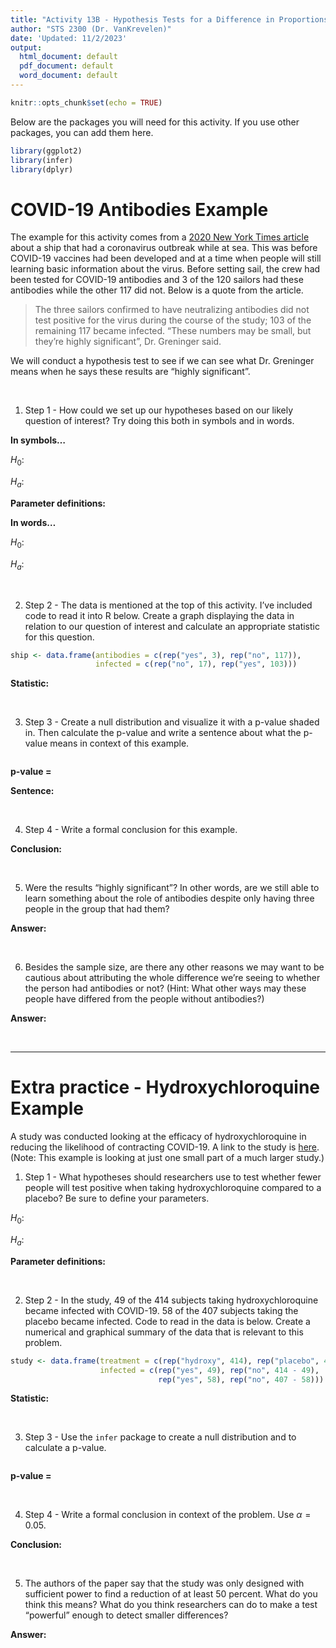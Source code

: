 ```yaml
---
title: "Activity 13B - Hypothesis Tests for a Difference in Proportions"
author: "STS 2300 (Dr. VanKrevelen)"
date: 'Updated: 11/2/2023'
output:
  html_document: default
  pdf_document: default
  word_document: default
---
```


```r
knitr::opts_chunk$set(echo = TRUE)
```

Below are the packages you will need for this activity. If you use other packages, you can add them here.

```r
library(ggplot2)
library(infer)
library(dplyr)
```

# COVID-19 Antibodies Example

The example for this activity comes from a [2020 New York Times article](https://www.nytimes.com/2020/08/19/health/coronavirus-fishing-boat.html) about a ship that had a coronavirus outbreak while at sea. This was before COVID-19 vaccines had been developed and at a time when people will still learning basic information about the virus. Before setting sail, the crew had been tested for COVID-19 antibodies and 3 of the 120 sailors had these antibodies while the other 117 did not. Below is a quote from the article.

> The three sailors confirmed to have neutralizing antibodies did not test positive for the virus during the course of the study; 103 of the remaining 117 became infected. "These numbers may be small, but they’re highly significant", Dr. Greninger said.

We will conduct a hypothesis test to see if we can see what Dr. Greninger means when he says these results are "highly significant".

<br>


1. Step 1 - How could we set up our hypotheses based on our likely question of interest? Try doing this both in symbols and in words.

**In symbols...** 

$H_0$:

$H_a$:

**Parameter definitions:**


**In words...**

$H_0$:

$H_a$:

<br>


2. Step 2 - The data is mentioned at the top of this activity. I've included code to read it into R below. Create a graph displaying the data in relation to our question of interest and calculate an appropriate statistic for this question.

```r
ship <- data.frame(antibodies = c(rep("yes", 3), rep("no", 117)),
                   infected = c(rep("no", 17), rep("yes", 103)))
```

**Statistic:**

<br>


3. Step 3 - Create a null distribution and visualize it with a p-value shaded in. Then calculate the p-value and write a sentence about what the p-value means in context of this example.

```r

```

**p-value = **

**Sentence: **

<br>


4. Step 4 - Write a formal conclusion for this example.

**Conclusion:**

<br>


5. Were the results "highly significant"? In other words, are we still able to learn something about the role of antibodies despite only having three people in the group that had them?

**Answer:**

<br>


6. Besides the sample size, are there any other reasons we may want to be cautious about attributing the whole difference we're seeing to whether the person had antibodies or not? (Hint: What other ways may these people have differed from the people without antibodies?)

**Answer:**

<br>


---

# Extra practice - Hydroxychloroquine Example

A study was conducted looking at the efficacy of hydroxychloroquine in reducing the likelihood of contracting COVID-19. A link to the study is [here](https://www.nejm.org/doi/pdf/10.1056/NEJMoa2016638?articleTools=true). (Note: This example is looking at just one small part of a much larger study.)

1. Step 1 - What hypotheses should researchers use to test whether fewer people will test positive when taking hydroxychloroquine compared to a placebo? Be sure to define your parameters.

$H_0$:

$H_a$:

**Parameter definitions:**

<br>


2. Step 2 - In the study, 49 of the 414 subjects taking hydroxychloroquine became infected with COVID-19. 58 of the 407 subjects taking the placebo became infected. Code to read in the data is below. Create a numerical and graphical summary of the data that is relevant to this problem.

```r
study <- data.frame(treatment = c(rep("hydroxy", 414), rep("placebo", 407)),
                    infected = c(rep("yes", 49), rep("no", 414 - 49),
                                 rep("yes", 58), rep("no", 407 - 58)))
```

**Statistic:**

<br>


3. Step 3 - Use the `infer` package to create a null distribution and to calculate a p-value.

```r

```

**p-value =**

<br>


4. Step 4 - Write a formal conclusion in context of the problem. Use $\alpha = 0.05$.

**Conclusion:**

<br>


5. The authors of the paper say that the study was only designed with sufficient power to find a reduction of at least 50 percent. What do you think this means? What do you think researchers can do to make a test "powerful" enough to detect smaller differences?

**Answer:**
